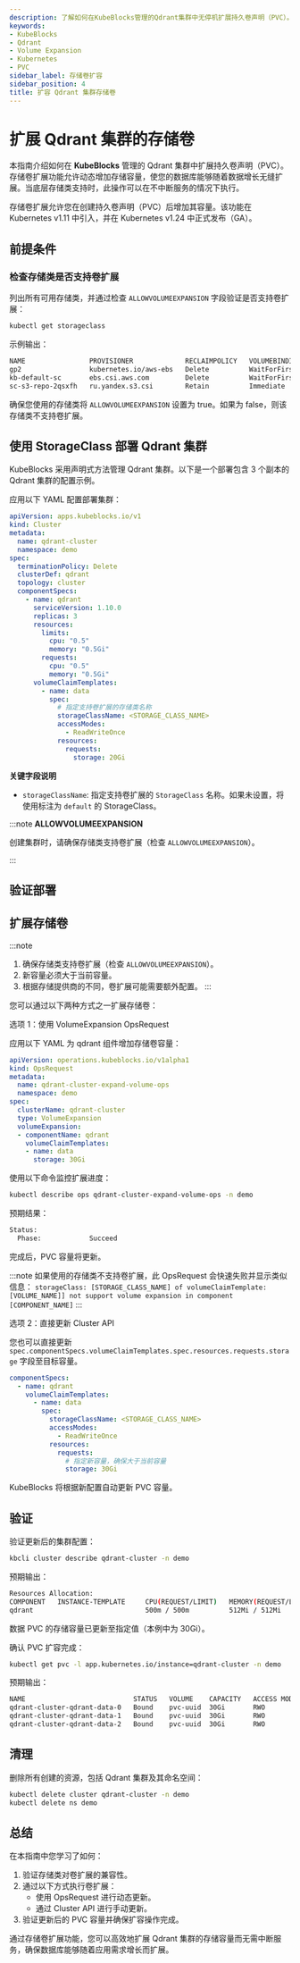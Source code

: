 ```yaml
---
description: 了解如何在KubeBlocks管理的Qdrant集群中无停机扩展持久卷声明（PVC）。
keywords:
- KubeBlocks
- Qdrant
- Volume Expansion
- Kubernetes
- PVC
sidebar_label: 存储卷扩容
sidebar_position: 4
title: 扩容 Qdrant 集群存储卷
---
```



# 扩展 Qdrant 集群的存储卷

本指南介绍如何在 **KubeBlocks** 管理的 Qdrant 集群中扩展持久卷声明（PVC）。存储卷扩展功能允许动态增加存储容量，使您的数据库能够随着数据增长无缝扩展。当底层存储类支持时，此操作可以在不中断服务的情况下执行。

存储卷扩展允许您在创建持久卷声明（PVC）后增加其容量。该功能在 Kubernetes v1.11 中引入，并在 Kubernetes v1.24 中正式发布（GA）。

## 前提条件


<Prerequisites />

### 检查存储类是否支持卷扩展

列出所有可用存储类，并通过检查 `ALLOWVOLUMEEXPANSION` 字段验证是否支持卷扩展：
```bash
kubectl get storageclass
```

示例输出：
```bash
NAME                PROVISIONER             RECLAIMPOLICY   VOLUMEBINDINGMODE      ALLOWVOLUMEEXPANSION   AGE
gp2                 kubernetes.io/aws-ebs   Delete          WaitForFirstConsumer   false                  4d10h
kb-default-sc       ebs.csi.aws.com         Delete          WaitForFirstConsumer   true                   3d7h
sc-s3-repo-2qsxfh   ru.yandex.s3.csi        Retain          Immediate              false                  3d7h
```
确保您使用的存储类将 `ALLOWVOLUMEEXPANSION` 设置为 true。如果为 false，则该存储类不支持卷扩展。

## 使用 StorageClass 部署 Qdrant 集群

KubeBlocks 采用声明式方法管理 Qdrant 集群。以下是一个部署包含 3 个副本的 Qdrant 集群的配置示例。

应用以下 YAML 配置部署集群：

```yaml
apiVersion: apps.kubeblocks.io/v1
kind: Cluster
metadata:
  name: qdrant-cluster
  namespace: demo
spec:
  terminationPolicy: Delete
  clusterDef: qdrant
  topology: cluster
  componentSpecs:
    - name: qdrant
      serviceVersion: 1.10.0
      replicas: 3
      resources:
        limits:
          cpu: "0.5"
          memory: "0.5Gi"
        requests:
          cpu: "0.5"
          memory: "0.5Gi"
      volumeClaimTemplates:
        - name: data
          spec:
            # 指定支持卷扩展的存储类名称
            storageClassName: <STORAGE_CLASS_NAME>
            accessModes:
              - ReadWriteOnce
            resources:
              requests:
                storage: 20Gi
```
**关键字段说明**
- `storageClassName`: 指定支持卷扩展的 `StorageClass` 名称。如果未设置，将使用标注为 `default` 的 StorageClass。

:::note
**ALLOWVOLUMEEXPANSION**

创建集群时，请确保存储类支持卷扩展（检查 `ALLOWVOLUMEEXPANSION`）。

:::


## 验证部署


<VerifyCluster />

## 扩展存储卷

:::note
1. 确保存储类支持卷扩展（检查 `ALLOWVOLUMEEXPANSION`）。
2. 新容量必须大于当前容量。
3. 根据存储提供商的不同，卷扩展可能需要额外配置。
:::

您可以通过以下两种方式之一扩展存储卷：
<Tabs>

  <TabItem value="opsRequest" label="OpsRequest API" default>

  选项 1：使用 VolumeExpansion OpsRequest

  应用以下 YAML 为 qdrant 组件增加存储卷容量：

  ```yaml
  apiVersion: operations.kubeblocks.io/v1alpha1
  kind: OpsRequest
  metadata:
    name: qdrant-cluster-expand-volume-ops
    namespace: demo
  spec:
    clusterName: qdrant-cluster
    type: VolumeExpansion
    volumeExpansion:
    - componentName: qdrant
      volumeClaimTemplates:
      - name: data
        storage: 30Gi
  ```

  使用以下命令监控扩展进度：

  ```bash
  kubectl describe ops qdrant-cluster-expand-volume-ops -n demo
  ```

  预期结果：
  ```bash
  Status:
    Phase:            Succeed
  ```
  完成后，PVC 容量将更新。

  :::note
  如果使用的存储类不支持卷扩展，此 OpsRequest 会快速失败并显示类似信息：
  `storageClass: [STORAGE_CLASS_NAME] of volumeClaimTemplate: [VOLUME_NAME]] not support volume expansion in component [COMPONENT_NAME]`
  :::

  </TabItem>

  <TabItem value="ClusterAPI" label="Cluster API">

  选项 2：直接更新 Cluster API

  您也可以直接更新 `spec.componentSpecs.volumeClaimTemplates.spec.resources.requests.storage` 字段至目标容量。

  ```yaml
  componentSpecs:
    - name: qdrant
      volumeClaimTemplates:
        - name: data
          spec:
            storageClassName: <STORAGE_CLASS_NAME>
            accessModes:
              - ReadWriteOnce
            resources:
              requests:
                # 指定新容量，确保大于当前容量
                storage: 30Gi
  ```
  KubeBlocks 将根据新配置自动更新 PVC 容量。
  </TabItem>
</Tabs>

## 验证

验证更新后的集群配置：
```bash
kbcli cluster describe qdrant-cluster -n demo
```
预期输出：
```bash
Resources Allocation:
COMPONENT   INSTANCE-TEMPLATE     CPU(REQUEST/LIMIT)   MEMORY(REQUEST/LIMIT)   STORAGE-SIZE   STORAGE-CLASS
qdrant                            500m / 500m          512Mi / 512Mi           data:30Gi      <STORAGE_CLASS_NAME>
```
数据 PVC 的存储容量已更新至指定值（本例中为 30Gi）。

确认 PVC 扩容完成：
```bash
kubectl get pvc -l app.kubernetes.io/instance=qdrant-cluster -n demo
```
预期输出：
```bash
NAME                           STATUS   VOLUME    CAPACITY   ACCESS MODES   STORAGECLASS          AGE
qdrant-cluster-qdrant-data-0   Bound    pvc-uuid  30Gi       RWO            <STORAGE_CLASS_NAME>  33m
qdrant-cluster-qdrant-data-1   Bound    pvc-uuid  30Gi       RWO            <STORAGE_CLASS_NAME>  33m
qdrant-cluster-qdrant-data-2   Bound    pvc-uuid  30Gi       RWO            <STORAGE_CLASS_NAME>  33m
```

## 清理
删除所有创建的资源，包括 Qdrant 集群及其命名空间：
```bash
kubectl delete cluster qdrant-cluster -n demo
kubectl delete ns demo
```

## 总结

在本指南中您学习了如何：
1. 验证存储类对卷扩展的兼容性。
2. 通过以下方式执行卷扩展：
   - 使用 OpsRequest 进行动态更新。
   - 通过 Cluster API 进行手动更新。
3. 验证更新后的 PVC 容量并确保扩容操作完成。

通过存储卷扩展功能，您可以高效地扩展 Qdrant 集群的存储容量而无需中断服务，确保数据库能够随着应用需求增长而扩展。